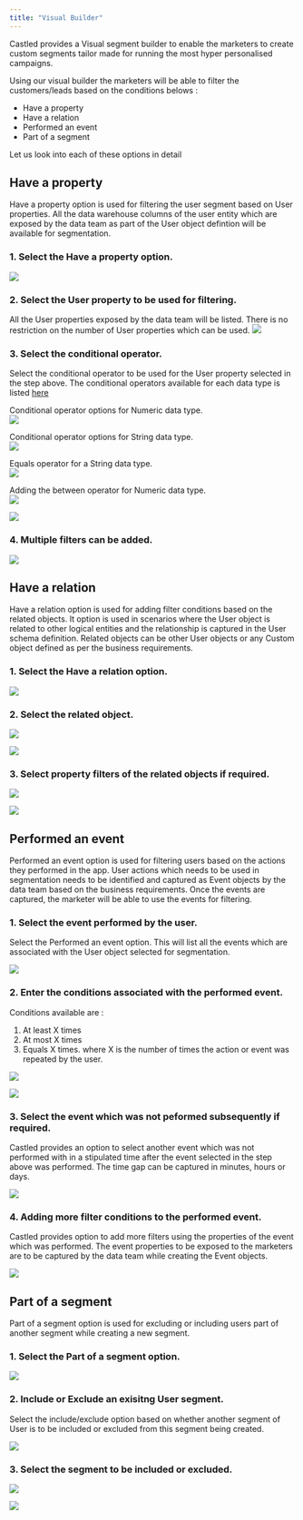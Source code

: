 ```yaml
---
title: "Visual Builder"
---
```


Castled provides a Visual segment builder to enable the marketers to create custom segments tailor made for running the most hyper personalised campaigns.

Using our visual builder the marketers will be able to filter the customers/leads based on the conditions belows :
- Have a property
- Have a relation
- Performed an event
- Part of a segment

Let us look into each of these options in detail

## Have a property

Have a property option is used for filtering the user segment based on User properties. All the data warehouse columns of the user entity which are exposed by the data team as part of the User object defintion will be available for segmentation.

### 1. Select the Have a property option.
![](/images/property-1.png)

### 2. Select the User property to be used for filtering.  

All the User properties exposed by the data team will be listed. There is no restriction on the number of User properties which can be used.
![](/images/property-2.png)

### 3. Select the conditional operator.  

Select the conditional operator to be used for the User property selected in the step above. The conditional operators available for each data type is listed [here](engagement/segmentation/segment-filter)

Conditional operator options for Numeric data type.  
![](/images/property-3.png)

Conditional operator options for String data type.  
![](/images/property-4.png)

Equals operator for a String data type.  
![](/images/property-5.png)

Adding the between operator for Numeric data type.  
![](/images/property-6.png)

![](/images/property-7.png)

### 4. Multiple filters can be added.

![](/images/property-8.png)

## Have a relation  

Have a relation option is used for adding filter conditions based on the related objects. It option is used in scenarios where the User object is related to other logical entities and the relationship is captured in the User schema definition. Related objects can be other User objects or any Custom object defined as per the business requirements.  

### 1. Select the Have a relation option.

![](/images/related-1.png)

### 2. Select the related object.

![](/images/related-2.png)

![](/images/related-3.png)

### 3. Select property filters of the related objects if required.

![](/images/related-4.png)

![](/images/related-5.png)

## Performed an event 

Performed an event option is used for filtering users based on the actions they performed in the app. User actions which needs to be used in segmentation needs to be identified and captured as Event objects by the data team based on the business requirements. Once the events are captured, the marketer will be able to use the events for filtering. 

### 1. Select the event performed by the user.  

Select the Performed an event option. This will list all the events which are associated with the User object selected for segmentation.

![](/images/performed-event-1.png)

### 2. Enter the conditions associated with the performed event.  

Conditions available are :
1. At least X times
2. At most X times 
3. Equals X times.
where X is the number of times the action or event was repeated by the user.

![](/images/performed-event-2.png)

![](/images/performed-event-3.png)

### 3. Select the event which was not peformed subsequently if required.  

Castled provides an option to select another event which was not performed with in a stipulated time after the event selected in the step above was performed. The time gap can be captured in minutes, hours or days.

![](/images/performed-event-4.png)

### 4. Adding more filter conditions to the performed event.  

Castled provides option to add more filters using the properties of the event which was performed. The event properties to be exposed to the marketers are to be captured by the data team while creating the Event objects.  

![](/images/performed-event-5.png)

## Part of a segment 

Part of a segment option is used for excluding or including users part of another segment while creating a new segment.

### 1. Select the Part of a segment option.

![](/images/segment-part-1.png)

### 2. Include or Exclude an exisitng User segment.

Select the include/exclude option based on whether another segment of User is to be included or excluded from this segment being created.

![](/images/segment-part-2.png)

### 3. Select the segment to be included or excluded.

![](/images/segment-part-3.png)

![](/images/segment-part-4.png)